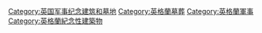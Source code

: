 [[Category:英国军事纪念建筑和墓地|Category:英国军事纪念建筑和墓地]]
[[Category:英格蘭墓葬|Category:英格蘭墓葬]]
[[Category:英格蘭軍事|Category:英格蘭軍事]]
[[Category:英格蘭紀念性建築物|Category:英格蘭紀念性建築物]]